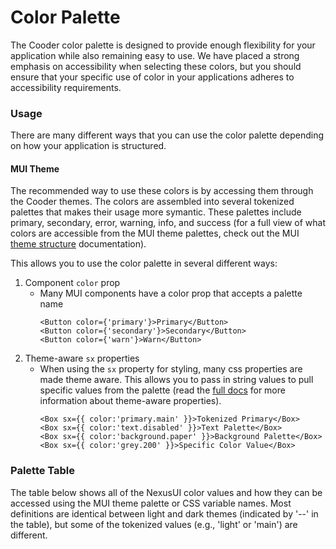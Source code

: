 
<Meta title="@cooder/themes/Palette" />

# Color Palette

The Cooder color palette is designed to provide enough flexibility for your application while also remaining easy to use. We have placed a strong emphasis on accessibility when selecting these colors, but you should ensure that your specific use of color in your applications adheres to accessibility requirements.

### Usage

There are many different ways that you can use the color palette depending on how your application is structured.

#### MUI Theme

The recommended way to use these colors is by accessing them through the Cooder themes. The colors are assembled into several tokenized palettes that makes their usage more symantic. These palettes include primary, secondary, error, warning, info, and success (for a full view of what colors are accessible from the MUI theme palettes, check out the MUI [theme structure](https://mui.com/material-ui/customization/default-theme/) documentation).

This allows you to use the color palette in several different ways:

1. Component `color` prop
   - Many MUI components have a color prop that accepts a palette name
     ```tsx
     <Button color={'primary'}>Primary</Button>
     <Button color={'secondary'}>Secondary</Button>
     <Button color={'warn'}>Warn</Button>
     ```
2. Theme-aware `sx` properties
   - When using the `sx` property for styling, many css properties are made theme aware. This allows you to pass in string values to pull specific values from the palette (read the [full docs](https://mui.com/system/getting-started/the-sx-prop/) for more information about theme-aware properties).
     ```tsx
     <Box sx={{ color:'primary.main' }}>Tokenized Primary</Box>
     <Box sx={{ color:'text.disabled' }}>Text Palette</Box>
     <Box sx={{ color:'background.paper' }}>Background Palette</Box>
     <Box sx={{ color:'grey.200' }}>Specific Color Value</Box>
     ```

### Palette Table

The table below shows all of the NexusUI color values and how they can be accessed using the MUI theme palette or CSS variable names. Most definitions are identical between light and dark themes (indicated by '--' in the table), but some of the tokenized values (e.g., 'light' or 'main') are different.

<PaletteTable />
